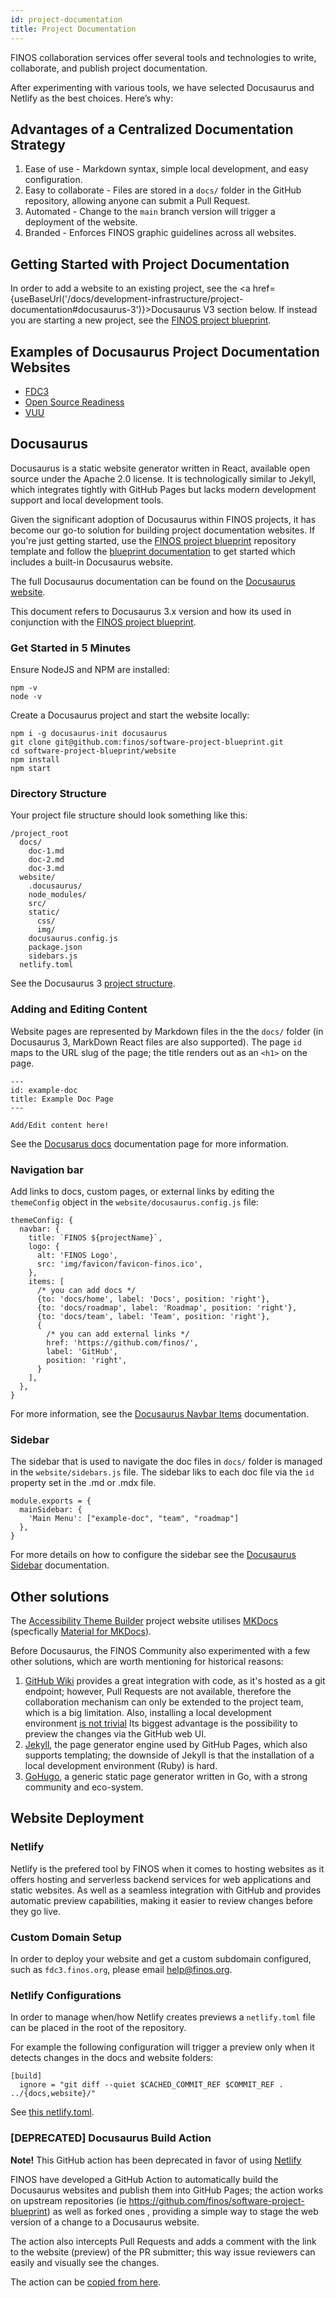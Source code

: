 ```yaml
---
id: project-documentation
title: Project Documentation
---
```



FINOS collaboration services offer several tools and technologies to write, collaborate, and publish project documentation.

After experimenting with various tools, we have selected Docusaurus and Netlify as the best choices. Here’s why:

## Advantages of a Centralized Documentation Strategy

1. Ease of use - Markdown syntax, simple local development, and easy configuration.
2. Easy to collaborate - Files are stored in a `docs/` folder in the GitHub repository, allowing anyone can submit a Pull Request.
3. Automated - Change to the `main` branch version will trigger a deployment of the website.
4. Branded - Enforces FINOS graphic guidelines across all websites.

## Getting Started with Project Documentation

In order to add a website to an existing project, see the <a href={useBaseUrl('/docs/development-infrastructure/project-documentation#docusaurus-3')}>Docusaurus V3</a> section below. If instead you are starting a new project, see the [FINOS project blueprint](https://community.finos.org/docs/collaboration-infrastructure/#finos-project-blueprint).

## Examples of Docusaurus Project Documentation Websites

- [FDC3](https://fd3.finos.org)
- [Open Source Readiness](https://osr.finos.org)
- [VUU](https://vuu.finos.org)

## Docusaurus

Docusaurus is a static website generator written in React, available open source under the Apache 2.0 license. It is technologically similar to Jekyll, which integrates tightly with GitHub Pages but lacks modern development support and local development tools.

Given the significant adoption of Docusaurus within FINOS projects, it has become our go-to solution for building project documentation websites. If you're just getting started, use the [FINOS project blueprint](https://github.com/finos/project-blueprint) repository template and follow the [blueprint documentation](https://community.finos.org/docs/collaboration-infrastructure/#finos-project-blueprint) to get started which includes a built-in Docusaurus website.

The full Docusaurus documentation can be found on the [Docusaurus website](https://docusaurus.io/).

This document refers to Docusaurus 3.x version and how its used in conjunction with the [FINOS project blueprint](https://github.com/finos/project-blueprint).

### Get Started in 5 Minutes

Ensure NodeJS and NPM are installed:
```
npm -v
node -v
```

Create a Docusaurus project and start the website locally:
```
npm i -g docusaurus-init docusaurus
git clone git@github.com:finos/software-project-blueprint.git
cd software-project-blueprint/website
npm install
npm start
```

### Directory Structure

Your project file structure should look something like this:
```
/project_root
  docs/
    doc-1.md
    doc-2.md
    doc-3.md
  website/
    .docusaurus/
    node_modules/
    src/
    static/
      css/
      img/
    docusaurus.config.js
    package.json
    sidebars.js
  netlify.toml  
```

See the Docusaurus 3 [project structure](https://docusaurus.io/docs/installation#project-structure). 

### Adding and Editing Content

Website pages are represented by Markdown files in the the `docs/` folder (in Docusaurus 3, MarkDown React files are also supported). The page `id` maps to the URL slug of the page; the title renders out as an `<h1>` on the page.

```
---
id: example-doc
title: Example Doc Page
---

Add/Edit content here!
```

See the [Docusarus docs](https://docusaurus.io/docs/docs-introduction) documentation page for more information.

### Navigation bar

Add links to docs, custom pages, or external links by editing the `themeConfig` object in the `website/docusaurus.config.js` file:
```
themeConfig: {
  navbar: {
    title: `FINOS ${projectName}`,
    logo: {
      alt: 'FINOS Logo',
      src: 'img/favicon/favicon-finos.ico',
    },
    items: [
      /* you can add docs */
      {to: 'docs/home', label: 'Docs', position: 'right'},
      {to: 'docs/roadmap', label: 'Roadmap', position: 'right'},
      {to: 'docs/team', label: 'Team', position: 'right'},
      {
        /* you can add external links */
        href: 'https://github.com/finos/',
        label: 'GitHub',
        position: 'right',
      }
    ],
  },
}
```

For more information, see the [Docusaurus Navbar Items](https://docusaurus.io/docs/api/themes/configuration#navbar-items) documentation.


### Sidebar

The sidebar that is used to navigate the doc files in `docs/` folder is managed in the `website/sidebars.js` file. The sidebar liks to each doc file via the `id` property set in the .md or .mdx file. 

```
module.exports = {
  mainSidebar: {
    'Main Menu': ["example-doc", "team", "roadmap"]
  },
}
```

For more details on how to configure the sidebar see the [Docusaurus Sidebar](https://docusaurus.io/docs/sidebar/) documentation.

## Other solutions

The [Accessibility Theme Builder](https://a11y-theme-builder.finos.org/) project website utilises [MKDocs](https://www.mkdocs.org/) (specfically [Material for MKDocs](https://squidfunk.github.io/mkdocs-material/getting-started/)).

Before Docusaurus, the FINOS Community also experimented with a few other solutions, which are worth mentioning for historical reasons:

1. [GitHub Wiki](https://help.github.com/en/github/building-a-strong-community/about-wikis) provides a great integration with code, as it's hosted as a git endpoint; however, Pull Requests are not available, therefore the collaboration mechanism can only be extended to the project team, which is a big limitation. Also, installing a local development environment [is not trivial](https://gist.github.com/suewonjp/7493de784f4a88c63d1810031609ee35) Its biggest advantage is the possibility to preview the changes via the GitHub web UI.
2. [Jekyll](https://jekyllrb.com/), the page generator engine used by GitHub Pages, which also supports templating; the downside of Jekyll is that the installation of a local development environment (Ruby) is hard.
3. [GoHugo](https://gohugo.io/), a generic static page generator written in Go, with a strong community and eco-system.

## Website Deployment 

### Netlify 

Netlify is the prefered tool by FINOS when it comes to hosting websites as it offers hosting and serverless backend services for web applications and static websites. As well as a seamless integration with GitHub and provides automatic preview capabilities, making it easier to review changes before they go live.

### Custom Domain Setup

In order to deploy your website and get a custom subdomain configured, such as `fdc3.finos.org`, please email help@finos.org.

### Netlify Configurations

In order to manage when/how Netlify creates previews a `netlify.toml` file can be placed in the root of the repository.

For example the following configuration will trigger a preview only when it detects changes in the docs and website folders:
```
[build]
  ignore = "git diff --quiet $CACHED_COMMIT_REF $COMMIT_REF . ../{docs,website}/"
```
See [this netlify.toml](https://github.com/finos/FDC3/blob/main/netlify.toml).

### [DEPRECATED] Docusaurus Build Action

**Note!** This GitHub action has been deprecated in favor of using [Netlify](https://netlify.com)

FINOS have developed a GitHub Action to automatically build the Docusaurus websites and publish them into GitHub Pages; the action works on upstream repositories (ie https://github.com/finos/software-project-blueprint) as well as forked ones , providing a simple way to stage the web version of a change to a Docusaurus website.

The action also intercepts Pull Requests and adds a comment with the link to the website (preview) of the PR submitter; this way issue reviewers can easily and visually see the changes.

The action can be [copied from here](https://github.com/finos/open-developer-platform/blob/master/.github/workflows/docusaurus.yml.deprecated).